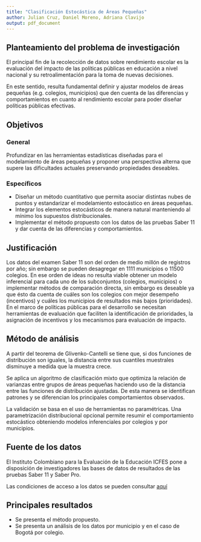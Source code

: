 ```yaml
---
title: "Clasificación Estocástica de Áreas Pequeñas"
author: Julian Cruz, Daniel Moreno, Adriana Clavijo
output: pdf_document
---
```


## Planteamiento del problema de investigación

El principal fin de la recolección de datos sobre rendimiento escolar es la evaluación del impacto de las políticas públicas en educación a nivel nacional y su retroalimentación para la toma de nuevas decisiones.

En este sentido, resulta fundamental definir y ajustar modelos de áreas pequeñas (e.g. colegios, municipios) que den cuenta de las diferencias y comportamientos en cuanto al rendimiento escolar para poder diseñar políticas públicas efectivas. 

## Objetivos

### General

Profundizar en las herramientas estadísticas diseñadas para el modelamiento de áreas pequeñas y proponer una perspectiva alterna que supere las dificultades actuales preservando propiedades deseables.

### Específicos

- Diseñar un método cuantitativo que permita asociar distintas nubes de puntos y estandarizar el modelamiento estocástico en áreas pequeñas.
- Integrar los elementos estocásticos de manera natural manteniendo al mínimo los supuestos distribucionales.
- Implementar el método propuesto con los datos de las pruebas Saber 11 y dar cuenta de las diferencias y comportamientos.

## Justificación

Los datos del examen Saber 11 son del orden de medio millón de registros por año; sin embargo se pueden desagregar en 1111 municipios o 11500 colegios. En ese orden de ideas no resulta viable obtener un modelo inferencial para cada uno de los subconjuntos (colegios, municipios) o implementar métodos de comparación directa, sin embargo es deseable ya que ésto da cuenta de cuáles son los colegios con mejor desempeño (incentivos) y cuáles los municipios de resultados más bajos (prioridades). En el marco de políticas públicas para el desarrollo se necesitan herramientas de evaluación que faciliten la identificación de prioridades, la asignación de incentivos y los mecanismos para evaluación de impacto.

## Método de análisis

A partir del teorema de Glivenko-Cantelli se tiene que, si dos funciones de distribución son iguales, la distancia entre sus cuantiles muestrales disminuye a medida que la muestra crece.

Se aplica un algoritmo de clasificación mixto que optimiza la relación de varianzas entre grupos de áreas pequeñas haciendo uso de la distancia entre las funciones de distribución ajustadas. De esta manera se identifican patrones y se diferencian los principales comportamientos observados.  

La validación se basa en el uso de herramientas no paramétricas. Una parametrización distribucional opcional permite resumir el comportamiento estocástico obteniendo modelos inferenciales por colegios y por municipios.

## Fuente de los datos

El Instituto Colombiano para la Evaluación de la Educación ICFES pone a disposición de investigadores las bases de datos de resultados de las pruebas Saber 11 y Saber Pro.

Las condiciones de acceso a los datos se pueden consultar [aquí](http://www.icfes.gov.co/investigacion/acceso-a-bases-de-datos)

## Principales resultados

- Se presenta el método propuesto.
- Se presenta un análisis de los datos por municipio y en el caso de Bogotá por colegio.
